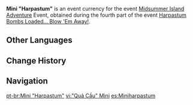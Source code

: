 {{Item Infobox
|id           = 000125
|image        = Item Mini Harpastum.png
|type         = Event Items
|group        = Event Currencies
|rarity       = 4
|description  = These crystal-clear marbles have a bright feather sealed within them, making them miniature harpasta that are easy to collect.<br />Can be exchanged for precious treasures during the "[[Midsummer Island Adventure]]" event.
|source1      = [[Midsummer Island Adventure]] Part IV: [[Harpastum Bombs Loaded... Blow 'Em Away!]]
|event        = Midsummer Island Adventure
|eventNote    = Part IV: [[Harpastum Bombs Loaded... Blow 'Em Away!]]
}}
'''Mini "Harpastum"''' is an event currency for the event [[Midsummer Island Adventure]] Event, obtained during the fourth part of the event [[Harpastum Bombs Loaded... Blow 'Em Away!]].

==Other Languages==
{{Other Languages
|en      = Mini "Harpastum"
|zhs     = 迷你「羽球」
|zhs_rm  = Mínǐ "Yǔqiú"
|zht     = 迷你「羽球」
|zht_rm  = Mínǐ "Yǔqiú"
|zh_tl   = Mini "Harpastum"
|ja      = ミニ「バドルドー」
|ja_rm   = Mini "Badorudoo"
|ja_tl   = 
|ko      = 미니 「하르파스툼」
|ko_rm   = 
|ko_tl   = 
|es      = Miniharpastum
|fr      = Mini harpastum
|ru      = Мини-гарпастум
|th      = Mini "Harpastum"
|vi      = "Quả Cầu" Mini
|vi_tl   = 
|de      = Mini-Harpastum
|id      = Mini "Harpastum"
|pt      = Mini "Harpastum"
}}

==Change History==
{{Change History|1.6}}

==Navigation==
{{Currency Navbox|Event}}

[[pt-br:Mini "Harpastum"]]
[[vi:"Quả Cầu" Mini]]
[[es:Miniharpastum]]